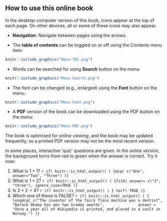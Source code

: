 
## How to use this online book {-}

In the desktop-computer version of this book,
icons appear at the top of each page.
On other devices, 
all or some of these icons may also appear.

* **Navigation**: Navigate between pages using the arrows. 

* The **table of contents** can be toggled on or off using the Contents menu item:
  
```r
knitr::include_graphics("Menu-TOC.png")
```

* Words can be searched for using **Search** button on the menu:
  
```r
knitr::include_graphics("Menu-Search.png")
```

* The font can be changed (e.g., enlarged) using the **Font** button on the menu:
  
```r
knitr::include_graphics("Menu-Font.png")
```


* A **PDF** version of the book can be downloaded using the PDF button on the menu:
  
```r
knitr::include_graphics("Menu-PDF.png")
```

::: {.importantBox .important data-latex="{important}"}
The book is optimised for *online viewing*,
and the book may be updated frequently,
so a printed PDF version may not be the most recent version.
:::


In some places, 
interactive 'quiz' questions are given.
*In the online version*,
the background turns from red to green when the answer is correct.
Try it now:

::: {.webex-check .webex-box}
1. What is $1+1$?
`r if( knitr::is_html_output() ) {mcq( c("One", answer="Two", "Three") )}`
1. What is $1+2$?
`r if( knitr::is_html_output() ) {fitb( answer= c("3", "three"), ignore_case=TRUE )}`
1. Is $2 + 2=4$?
`r if( knitr::is_html_output() ) { torf( TRUE )}`
1. Which one of these is FALSE?
`r if( knitr::is_html_output() ) { 
   longmcq( c("The inventor of the fairy floss machine was a dentist",
              "Barack Obama has won two Grammy awards",
              answer = "Once a year all of Wikipedia is printed, and placed in a vault in Norway.") )}`
:::
